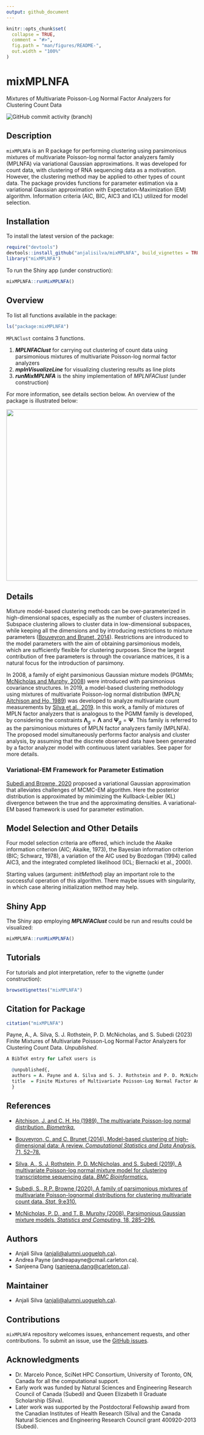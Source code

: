 ```yaml
---
output: github_document
---
```


<!-- README.md is generated from README.Rmd. Please edit that file -->

```r
knitr::opts_chunk$set(
  collapse = TRUE,
  comment = "#>",
  fig.path = "man/figures/README-",
  out.width = "100%"
)
```

# mixMPLNFA
Mixtures of Multivariate Poisson-Log Normal Factor Analyzers for Clustering Count Data

<!-- badges: start -->
 ![GitHub commit activity (branch)](https://img.shields.io/github/commit-activity/y/anjalisilva/MPLNClust/master)
<!-- badges: end -->

## Description
`mixMPLNFA` is an R package for performing clustering using parsimonious mixtures of multivariate Poisson-log normal factor analyzers family (MPLNFA) via variational Gaussian approximations. It was developed for count data, with clustering of RNA sequencing data as a motivation. However, the clustering method may be applied to other types of count data. The package provides functions for parameter estimation via a variational Gaussian approximation with Expectation-Maximization (EM) algorithm. Information criteria (AIC, BIC, AIC3 and ICL) utilized for model selection. 

## Installation

To install the latest version of the package:

``` r
require("devtools")
devtools::install_github("anjalisilva/mixMPLNFA", build_vignettes = TRUE)
library("mixMPLNFA")
```

To run the Shiny app (under construction):
``` r
mixMPLNFA::runMixMPLNFA()
```

## Overview

To list all functions available in the package: 

``` r
ls("package:mixMPLNFA")
```

`MPLNClust` contains 3 functions. 

1. __*MPLNFAClust*__ for carrying out clustering of count data using parsimonious mixtures of multivariate Poisson-log normal factor analyzers
2. __*mplnVisualizeLine*__ for visualizing clustering results as line plots
3. __*runMixMPLNFA*__ is the shiny implementation of *MPLNFAClust* (under construction)

For more information, see details section below. An overview of the package is illustrated below:

<div style="text-align:center">

<img src="inst/extdata/OverviewmixMPLNFA.png" width="800" height="450"/>

<div style="text-align:left">
<div style="text-align:left">


## Details

Mixture model-based clustering methods can be over-parameterized in
high-dimensional spaces, especially as the number of clusters increases. Subspace clustering allows to cluster data in low-dimensional subspaces, while keeping all the dimensions and by introducing restrictions to mixture parameters ([Bouveyron and Brunet, 2014](https://www.sciencedirect.com/science/article/abs/pii/S0167947312004422)). Restrictions are introduced to the model parameters with the aim of obtaining parsimonious models, which are sufficiently flexible for clustering purposes. Since the largest contribution of free parameters is through the covariance matrices, it is a natural focus for the introduction of parsimony.

In 2008, a family of eight parsimonious Gaussian mixture models (PGMMs; [McNicholas and Murphy, 2008](https://link.springer.com/article/10.1007/s11222-008-9056-0)) were introduced with parsimonious covariance structures. In 2019, a
model-based clustering methodology using mixtures of multivariate
Poisson-log normal distribution (MPLN; [Aitchison and Ho,
1989](mixMPLNFA)) was developed to analyze multivariate count
measurements by [Silva et al., 2019](https://pubmed.ncbi.nlm.nih.gov/31311497/). In this work, a family of mixtures of MPLN factor analyzers that is analogous to the PGMM family is developed, by considering the constraints $\mathbf{\Lambda}_g = \mathbf{\Lambda}$ and $\mathbf{\Psi}_g = \mathbf{\Psi}$. This family is referred to as the parsimonious mixtures of MPLN factor analyzers family (MPLNFA). The proposed model simultaneously performs factor analysis and cluster analysis, by assuming that the discrete observed data have been generated by a factor analyzer model with continuous latent variables. See paper for more details. 

### Variational-EM Framework for Parameter Estimation 
[Subedi and Browne, 2020](https://doi.org/10.1002/sta4.310) proposed a variational Gaussian approximation that alleviates challenges of MCMC-EM algorithm. Here the posterior distribution is approximated by minimizing the Kullback-Leibler (KL) divergence between the true and the approximating densities. A variational-EM based framework is used for parameter estimation.

## Model Selection and Other Details

Four model selection criteria are offered, which include the Akaike information criterion (AIC; Akaike, 1973), the Bayesian information
criterion (BIC; Schwarz, 1978), a variation of the AIC used by Bozdogan (1994) called AIC3, and the integrated completed likelihood (ICL; Biernacki et al., 2000).

Starting values (argument: *initMethod*) play an important role to the successful operation of this algorithm. There maybe issues with singularity, in which case altering initialization method may help.

## Shiny App

The Shiny app employing __*MPLNFAClust*__ could be run and results could be visualized:
``` r
mixMPLNFA::runMixMPLNFA()
```

## Tutorials  
  
For tutorials and plot interpretation, refer to the vignette (under construction):

``` r
browseVignettes("mixMPLNFA")
```
  
## Citation for Package
``` r
citation("mixMPLNFA")
```
Payne, A., A. Silva, S. J. Rothstein, P. D. McNicholas, and S. Subedi (2023) Finite Mixtures of Multivariate Poisson-Log Normal
Factor Analyzers for Clustering Count Data. *Unpublished*. 
``` r
A BibTeX entry for LaTeX users is

  @unpublished{,
  authors = A. Payne and A. Silva and S. J. Rothstein and P. D. McNicholas and S. Subedi,
  title  = Finite Mixtures of Multivariate Poisson-Log Normal Factor Analyzers for Clustering Count Data
  }
```


## References

- [Aitchison, J. and C. H. Ho (1989). The multivariate Poisson-log
  normal distribution.
  *Biometrika.*](https://www.jstor.org/stable/2336624?seq=1)

- [Bouveyron, C. and C. Brunet (2014). Model-based clustering of high-dimensional data: A review. *Computational Statistics and Data Analysis.* 71, 52–78.](https://www.sciencedirect.com/science/article/abs/pii/S0167947312004422)

- [Silva, A., S. J. Rothstein, P. D. McNicholas, and S. Subedi (2019). A
  multivariate Poisson-log normal mixture model for clustering
  transcriptome sequencing data. *BMC
  Bioinformatics.*](https://pubmed.ncbi.nlm.nih.gov/31311497/)

- [Subedi, S., R.P. Browne (2020). A family of parsimonious mixtures of
  multivariate Poisson-lognormal distributions for clustering
  multivariate count data. *Stat.*
  9:e310.](https://doi.org/10.1002/sta4.310)

- [McNicholas, P. D., and T. B. Murphy (2008). Parsimonious Gaussian
  mixture models. *Statistics and Computing.* 18,
  285–296.](https://link.springer.com/article/10.1007/s11222-008-9056-0)
  


## Authors

- Anjali Silva (<anjali@alumni.uoguelph.ca>).
- Andrea Payne (andreapayne@cmail.carleton.ca).
- Sanjeena Dang (<sanjeena.dang@carleton.ca>).

## Maintainer

- Anjali Silva (<anjali@alumni.uoguelph.ca>).

## Contributions

`mixMPLNFA` repository welcomes issues, enhancement requests, and other contributions. To submit an issue, use the [GitHub
issues](https://github.com/anjalisilva/mixMPLNFA/issues).

## Acknowledgments

- Dr. Marcelo Ponce, SciNet HPC Consortium, University of Toronto, ON, Canada for all the computational support.
- Early work was funded by Natural Sciences and Engineering Research
  Council of Canada (Subedi) and Queen Elizabeth II Graduate Scholarship (Silva).
- Later work was supported by the Postdoctoral Fellowship award from the Canadian Institutes of Health Research (Silva) and the Canada Natural Sciences and Engineering Research Council grant 400920-2013 (Subedi).
